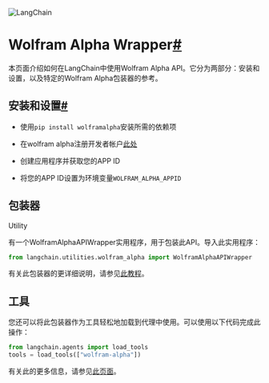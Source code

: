 

<Head>
  <script>
    {
      `(function() {
         var _hmt = _hmt || [];
(function() {
  var hm = document.createElement("script");
  hm.src = "https://hm.baidu.com/hm.js?e60fb290e204e04c5cb6f79b0ac1e697";
  var s = document.getElementsByTagName("script")[0]; 
  s.parentNode.insertBefore(hm, s);
})();
       })();`
    }
  </script>
</Head>

![LangChain](https://pica.zhimg.com/50/v2-56e8bbb52aa271012541c1fe1ceb11a2_r.gif)





Wolfram Alpha Wrapper[#](#wolfram-alpha-wrapper "Permalink to this headline")
=============================================================================

本页面介绍如何在LangChain中使用Wolfram Alpha API。它分为两部分：安装和设置，以及特定的Wolfram Alpha包装器的参考。

安装和设置[#](#installation-and-setup "Permalink to this headline")
--------------------------------------------------------------

* 使用`pip install wolframalpha`安装所需的依赖项

* 在wolfram alpha注册开发者帐户[此处](https://developer.wolframalpha.com/)

* 创建应用程序并获取您的APP ID

* 将您的APP ID设置为环境变量`WOLFRAM_ALPHA_APPID`

包装器
----------------------

Utility

有一个WolframAlphaAPIWrapper实用程序，用于包装此API。导入此实用程序：

```  python
from langchain.utilities.wolfram_alpha import WolframAlphaAPIWrapper

```

有关此包装器的更详细说明，请参见[此教程](../modules/agents/tools/examples/wolfram_alpha)。

工具
----------------------

您还可以将此包装器作为工具轻松地加载到代理中使用。可以使用以下代码完成此操作：

```  python
from langchain.agents import load_tools
tools = load_tools(["wolfram-alpha"])

```

有关此的更多信息，请参见[此页面](../modules/agents/tools/getting_started)。

